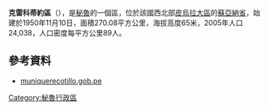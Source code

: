 '''克雷科蒂約區'''（{{lang-es|Distrito de Querecotillo}}），是[[秘魯|秘魯]]的一個區，位於該國西北部[[皮烏拉大區|皮烏拉大區]]的[[蘇亞納省|蘇亞納省]]，始建於1950年11月10日，面積270.08平方公里，海拔高度65米，2005年人口24,038，人口密度每平方公里89人。

==參考資料==
*[http://www.muniquerecotillo.gob.pe muniquerecotillo.gob.pe] {{Wayback|url=http://www.muniquerecotillo.gob.pe/ |date=20200223060328 }}

{{coord|4.8400|S|80.6490|W|source:wikidata|display=title}}

{{Peru-geo-stub}}
[[Category:秘魯行政區|Category:秘魯行政區]]
